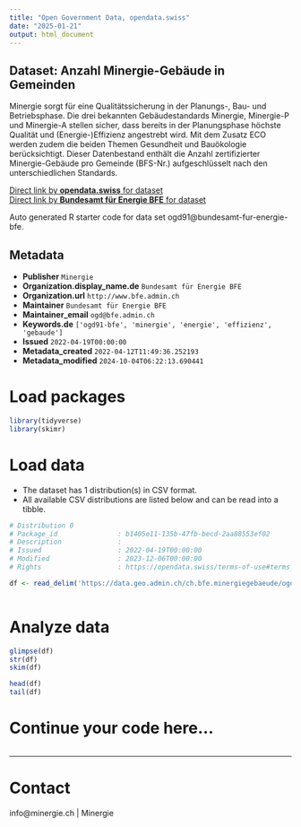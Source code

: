 ```yaml
---
title: "Open Government Data, opendata.swiss"
date: "2025-01-21"
output: html_document
---
```


## Dataset: Anzahl Minergie-Gebäude in Gemeinden

Minergie sorgt für eine Qualitätssicherung in der Planungs-, Bau- und Betriebsphase. Die drei bekannten Gebäudestandards Minergie, Minergie-P und Minergie-A stellen sicher, dass bereits in der Planungsphase höchste Qualität und (Energie-)Effizienz angestrebt wird. Mit dem Zusatz ECO werden zudem die beiden Themen Gesundheit und Bauökologie berücksichtigt. Dieser Datenbestand enthält die Anzahl zertifizierter Minergie-Gebäude pro Gemeinde (BFS-Nr.) aufgeschlüsselt nach den unterschiedlichen Standards. 

[Direct link by **opendata.swiss** for dataset](https://opendata.swiss/de/dataset/anzahl-minergie-gebaude-in-gemeinden)<br>
[Direct link by **Bundesamt für Energie BFE** for dataset](https://www.minergie.ch/de/gebaeude/gebaeudeliste/)

Auto generated R starter code for data set ogd91@bundesamt-fur-energie-bfe.

## Metadata

- **Publisher** `Minergie`
- **Organization.display_name.de** `Bundesamt für Energie BFE`
- **Organization.url** `http://www.bfe.admin.ch`
- **Maintainer** `Bundesamt für Energie BFE`
- **Maintainer_email** `ogd@bfe.admin.ch`
- **Keywords.de** `['ogd91-bfe', 'minergie', 'energie', 'effizienz', 'gebaude']`
- **Issued** `2022-04-19T00:00:00`
- **Metadata_created** `2022-04-12T11:49:36.252193`
- **Metadata_modified** `2024-10-04T06:22:13.690441`


# Load packages

```r

library(tidyverse)
library(skimr)

```

# Load data

-   The dataset has 1 distribution(s) in CSV format.
-   All available CSV distributions are listed below and can be read into a tibble.

```r

# Distribution 0
# Package_id               : b1405e11-135b-47fb-becd-2aa88553ef02
# Description              : 
# Issued                   : 2022-04-19T00:00:00
# Modified                 : 2023-12-06T00:00:00
# Rights                   : https://opendata.swiss/terms-of-use#terms_by

df <- read_delim('https://data.geo.admin.ch/ch.bfe.minergiegebaeude/ogd/ogd91_minergiegebaeude_pro_gemeinde.csv')



```

# Analyze data

```r

glimpse(df)
str(df)
skim(df)

head(df)
tail(df)

```

# Continue your code here...

```r

```

------------------------------------------------------------------------

# Contact

info@minergie.ch | Minergie
